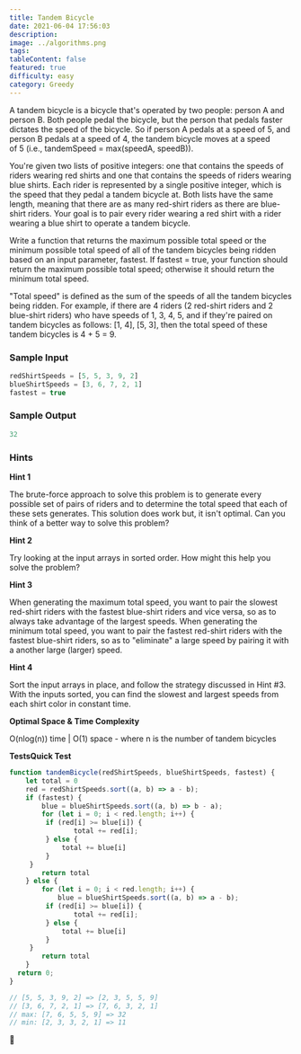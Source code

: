 ```yaml
---
title: Tandem Bicycle
date: 2021-06-04 17:56:03
description:
image: ../algorithms.png
tags:
tableContent: false
featured: true
difficulty: easy
category: Greedy
---
```


A tandem bicycle is a bicycle that's operated by two people: person A and person B. Both people pedal the bicycle, but the person that pedals faster dictates the speed of the bicycle. So if person A pedals at a speed of 5, and person B pedals at a speed of 4, the tandem bicycle moves at a speed of 5 (i.e., tandemSpeed = max(speedA, speedB)).

You're given two lists of positive integers: one that contains the speeds of riders wearing red shirts and one that contains the speeds of riders wearing blue shirts. Each rider is represented by a single positive integer, which is the speed that they pedal a tandem bicycle at. Both lists have the same length, meaning that there are as many red-shirt riders as there are blue-shirt riders. Your goal is to pair every rider wearing a red shirt with a rider wearing a blue shirt to operate a tandem bicycle.

Write a function that returns the maximum possible total speed or the minimum possible total speed of all of the tandem bicycles being ridden based on an input parameter, fastest. If fastest = true, your function should return the maximum possible total speed; otherwise it should return the minimum total speed.

"Total speed" is defined as the sum of the speeds of all the tandem bicycles being ridden. For example, if there are 4 riders (2 red-shirt riders and 2 blue-shirt riders) who have speeds of 1, 3, 4, 5, and if they're paired on tandem bicycles as follows: [1, 4], [5, 3], then the total speed of these tandem bicycles is 4 + 5 = 9.

### Sample Input

```js
redShirtSpeeds = [5, 5, 3, 9, 2]
blueShirtSpeeds = [3, 6, 7, 2, 1]
fastest = true
```

### Sample Output

```js
32
```

### Hints

**Hint 1**

The brute-force approach to solve this problem is to generate every possible set of pairs of riders and to determine the total speed that each of these sets generates. This solution does work but, it isn't optimal. Can you think of a better way to solve this problem?

**Hint 2**

Try looking at the input arrays in sorted order. How might this help you solve the problem?

**Hint 3**

When generating the maximum total speed, you want to pair the slowest red-shirt riders with the fastest blue-shirt riders and vice versa, so as to always take advantage of the largest speeds. When generating the minimum total speed, you want to pair the fastest red-shirt riders with the fastest blue-shirt riders, so as to "eliminate" a large speed by pairing it with a another large (larger) speed.

**Hint 4**

Sort the input arrays in place, and follow the strategy discussed in Hint #3. With the inputs sorted, you can find the slowest and largest speeds from each shirt color in constant time.

**Optimal Space & Time Complexity**

O(nlog(n)) time | O(1) space - where n is the number of tandem bicycles

**TestsQuick Test**

```js
function tandemBicycle(redShirtSpeeds, blueShirtSpeeds, fastest) {
	let total = 0
	red = redShirtSpeeds.sort((a, b) => a - b);
	if (fastest) {
		blue = blueShirtSpeeds.sort((a, b) => b - a);	
		for (let i = 0; i < red.length; i++) {
		 if (red[i] >= blue[i]) {
				total += red[i];
		 } else {
			 total += blue[i]
		 }
	 }
		return total
	} else {
		for (let i = 0; i < red.length; i++) {
			blue = blueShirtSpeeds.sort((a, b) => a - b);	
		 if (red[i] >= blue[i]) {
				total += red[i];
		 } else {
			 total += blue[i]
		 }
	 }
		return total
	}
  return 0;
}

// [5, 5, 3, 9, 2] => [2, 3, 5, 5, 9]
// [3, 6, 7, 2, 1] => [7, 6, 3, 2, 1]
// max: [7, 6, 5, 5, 9] => 32
// min: [2, 3, 3, 2, 1] => 11
```

🥨
